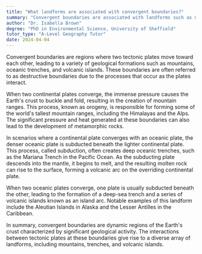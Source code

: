 ```yaml
---
title: "What landforms are associated with convergent boundaries?"
summary: "Convergent boundaries are associated with landforms such as mountains, trenches, and volcanic islands."
author: "Dr. Isabella Brown"
degree: "PhD in Environmental Science, University of Sheffield"
tutor_type: "A-Level Geography Tutor"
date: 2024-04-04
---
```


Convergent boundaries are regions where two tectonic plates move toward each other, leading to a variety of geological formations such as mountains, oceanic trenches, and volcanic islands. These boundaries are often referred to as destructive boundaries due to the processes that occur as the plates interact.

When two continental plates converge, the immense pressure causes the Earth's crust to buckle and fold, resulting in the creation of mountain ranges. This process, known as orogeny, is responsible for forming some of the world's tallest mountain ranges, including the Himalayas and the Alps. The significant pressure and heat generated at these boundaries can also lead to the development of metamorphic rocks.

In scenarios where a continental plate converges with an oceanic plate, the denser oceanic plate is subducted beneath the lighter continental plate. This process, called subduction, often creates deep oceanic trenches, such as the Mariana Trench in the Pacific Ocean. As the subducting plate descends into the mantle, it begins to melt, and the resulting molten rock can rise to the surface, forming a volcanic arc on the overriding continental plate.

When two oceanic plates converge, one plate is usually subducted beneath the other, leading to the formation of a deep-sea trench and a series of volcanic islands known as an island arc. Notable examples of this landform include the Aleutian Islands in Alaska and the Lesser Antilles in the Caribbean.

In summary, convergent boundaries are dynamic regions of the Earth's crust characterized by significant geological activity. The interactions between tectonic plates at these boundaries give rise to a diverse array of landforms, including mountains, trenches, and volcanic islands.
    